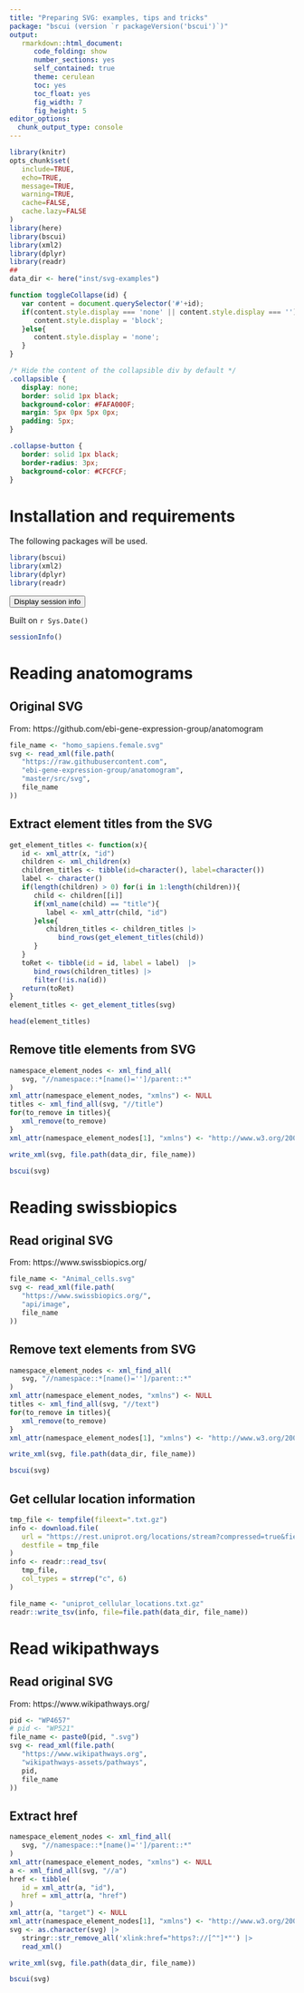 ```yaml
---
title: "Preparing SVG: examples, tips and tricks"
package: "bscui (version `r packageVersion('bscui')`)"
output:
   rmarkdown::html_document:
      code_folding: show
      number_sections: yes
      self_contained: true
      theme: cerulean
      toc: yes
      toc_float: yes
      fig_width: 7
      fig_height: 5
editor_options:
  chunk_output_type: console
---
```



```r
library(knitr)
opts_chunk$set(
   include=TRUE,
   echo=TRUE,
   message=TRUE,
   warning=TRUE,
   cache=FALSE,
   cache.lazy=FALSE
)
library(here)
library(bscui)
library(xml2)
library(dplyr)
library(readr)
##
data_dir <- here("inst/svg-examples")
```

```js
function toggleCollapse(id) {
   var content = document.querySelector('#'+id);
   if(content.style.display === 'none' || content.style.display === ''){
      content.style.display = 'block';
   }else{
      content.style.display = 'none';
   }
}
```

```css
/* Hide the content of the collapsible div by default */
.collapsible {
   display: none;
   border: solid 1px black;
   background-color: #FAFA000F;
   margin: 5px 0px 5px 0px;
   padding: 5px;
}

.collapse-button {
   border: solid 1px black;
   border-radius: 3px;
   background-color: #CFCFCF;
}
```


# Installation and requirements

The following packages will be used.

```r
library(bscui)
library(xml2)
library(dplyr)
library(readr)
```

<!-- Collapsible sessionInfo -->
<button class="collapse-button" onclick="toggleCollapse('sessionInfo')">
Display session info
</button>

::: {#sessionInfo class="collapsible" style="margin-top:10px; margin-bottom:10px;"}

Built on `r Sys.Date()` 

```r
sessionInfo()
```
:::

# Reading anatomograms

## Original SVG

From: https://github.com/ebi-gene-expression-group/anatomogram

```r
file_name <- "homo_sapiens.female.svg"
svg <- read_xml(file.path(
   "https://raw.githubusercontent.com",
   "ebi-gene-expression-group/anatomogram",
   "master/src/svg",
   file_name
))
```

## Extract element titles from the SVG

```r
get_element_titles <- function(x){
   id <- xml_attr(x, "id")
   children <- xml_children(x)
   children_titles <- tibble(id=character(), label=character())
   label <- character()
   if(length(children) > 0) for(i in 1:length(children)){
      child <- children[[i]]
      if(xml_name(child) == "title"){
         label <- xml_attr(child, "id")
      }else{
         children_titles <- children_titles |>
            bind_rows(get_element_titles(child))
      }
   }
   toRet <- tibble(id = id, label = label)  |>
      bind_rows(children_titles) |>
      filter(!is.na(id))
   return(toRet)
}
element_titles <- get_element_titles(svg)
```

```r
head(element_titles)
```

## Remove title elements from SVG

```r
namespace_element_nodes <- xml_find_all(
   svg, "//namespace::*[name()='']/parent::*"
)
xml_attr(namespace_element_nodes, "xmlns") <- NULL
titles <- xml_find_all(svg, "//title")
for(to_remove in titles){
   xml_remove(to_remove)
}
xml_attr(namespace_element_nodes[1], "xmlns") <- "http://www.w3.org/2000/svg"
```

```r
write_xml(svg, file.path(data_dir, file_name))
```

```r
bscui(svg)
```

# Reading swissbiopics

## Read original SVG

From: https://www.swissbiopics.org/

```r
file_name <- "Animal_cells.svg"
svg <- read_xml(file.path(
   "https://www.swissbiopics.org/",
   "api/image",
   file_name
))
```

## Remove text elements from SVG

```r
namespace_element_nodes <- xml_find_all(
   svg, "//namespace::*[name()='']/parent::*"
)
xml_attr(namespace_element_nodes, "xmlns") <- NULL
titles <- xml_find_all(svg, "//text")
for(to_remove in titles){
   xml_remove(to_remove)
}
xml_attr(namespace_element_nodes[1], "xmlns") <- "http://www.w3.org/2000/svg"
```


```r
write_xml(svg, file.path(data_dir, file_name))
```

```r
bscui(svg)
```

## Get cellular location information

```r
tmp_file <- tempfile(fileext=".txt.gz")
info <- download.file(
   url = "https://rest.uniprot.org/locations/stream?compressed=true&fields=id%2Cname%2Ccategory%2Cdefinition%2Ccontent%2Cgene_ontologies&format=tsv&query=%28*%29",
   destfile = tmp_file
)
info <- readr::read_tsv(
   tmp_file,
   col_types = strrep("c", 6)
)
```

```r
file_name <- "uniprot_cellular_locations.txt.gz"
readr::write_tsv(info, file=file.path(data_dir, file_name))
```

# Read wikipathways

## Read original SVG

From: https://www.wikipathways.org/

```r
pid <- "WP4657"
# pid <- "WP521"
file_name <- paste0(pid, ".svg")
svg <- read_xml(file.path(
   "https://www.wikipathways.org",
   "wikipathways-assets/pathways",
   pid,
   file_name
))
```

## Extract href

```r
namespace_element_nodes <- xml_find_all(
   svg, "//namespace::*[name()='']/parent::*"
)
xml_attr(namespace_element_nodes, "xmlns") <- NULL
a <- xml_find_all(svg, "//a")
href <- tibble(
   id = xml_attr(a, "id"),
   href = xml_attr(a, "href")
)
xml_attr(a, "target") <- NULL
xml_attr(namespace_element_nodes[1], "xmlns") <- "http://www.w3.org/2000/svg"
svg <- as.character(svg) |>
   stringr::str_remove_all('xlink:href="https?://[^"]*"') |>
   read_xml()
```


```r
write_xml(svg, file.path(data_dir, file_name))
```



```r
bscui(svg)
```
